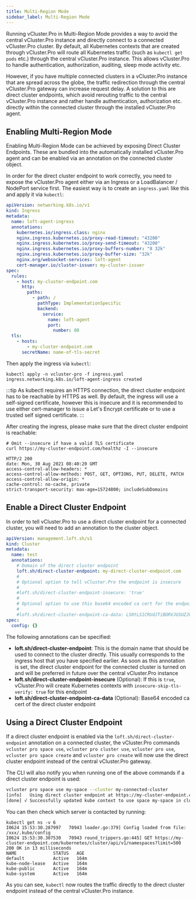 ```yaml
---
title: Multi-Region Mode
sidebar_label: Multi-Region Mode
---
```


Running vCluster.Pro in Multi-Region Mode provides a way to avoid the central vCluster.Pro instance and directly connect to a connected vCluster.Pro cluster. By default, all Kubernetes contexts that are created through vCluster.Pro will route all Kubernetes traffic (such as `kubectl get pods` etc.) through the central vCluster.Pro instance.
This allows vCluster.Pro to handle authentication, authorization, auditing, sleep mode activity etc.

However, if you have multiple connected clusters in a vCluster.Pro instance that are spread across the globe, the traffic redirection through the central vCluster.Pro gateway can increase request delay. A solution to this are direct cluster endpoints, which avoid rerouting traffic to the central vCluster.Pro instance and rather handle authentication, authorization etc. directly within the connected cluster through the installed vCluster.Pro agent.

## Enabling Multi-Region Mode

Enabling Multi-Region Mode can be achieved by exposing Direct Cluster Endpoints. These are bundled into the automatically installed vCluster.Pro agent and can be enabled via an annotation on the connected cluster object.

In order for the direct cluster endpoint to work correctly, you need to expose the vCluster.Pro agent either via an Ingress or a LoadBalancer / NodePort service first. The easiest way is to create an `ingress.yaml` like this and apply it via `kubectl`:

```yaml
apiVersion: networking.k8s.io/v1
kind: Ingress
metadata:
  name: loft-agent-ingress
  annotations:
    kubernetes.io/ingress.class: nginx
    nginx.ingress.kubernetes.io/proxy-read-timeout: "43200"
    nginx.ingress.kubernetes.io/proxy-send-timeout: "43200"
    nginx.ingress.kubernetes.io/proxy-buffers-number: "8 32k"
    nginx.ingress.kubernetes.io/proxy-buffer-size: "32k"
    nginx.org/websocket-services: loft-agent
    cert-manager.io/cluster-issuer: my-cluster-issuer
spec:
  rules:
    - host: my-cluster-endpoint.com
      http:
        paths:
          - path: /
            pathType: ImplementationSpecific
            backend:
              service:
                name: loft-agent
                port:
                  number: 80
  tls:
    - hosts:
        - my-cluster-endpoint.com
      secretName: name-of-tls-secret
```

Then apply the ingress via `kubectl`:

```
kubectl apply -n vcluster-pro -f ingress.yaml
ingress.networking.k8s.io/loft-agent-ingress created
```

:::tip
As kubectl requires an HTTPS connection, the direct cluster endpoint has to be reachable by HTTPS as well. By default, the ingress will use a self-signed certificate, however this is insecure and it is recommended to use either cert-manager to issue a Let's Encrypt certificate or to use a trusted self signed certificate.
:::

After creating the ingress, please make sure that the direct cluster endpoint is reachable:

```
# Omit --insecure if have a valid TLS certificate
curl https://my-cluster-endpoint.com/healthz -I --insecure

HTTP/2 200
date: Mon, 30 Aug 2021 08:40:20 GMT
access-control-allow-headers: *
access-control-allow-methods: POST, GET, OPTIONS, PUT, DELETE, PATCH
access-control-allow-origin: *
cache-control: no-cache, private
strict-transport-security: max-age=15724800; includeSubDomains

```

## Enable a Direct Cluster Endpoint

In order to tell vCluster.Pro to use a direct cluster endpoint for a connected cluster, you will need to add an annotation to the cluster object.

```yaml
apiVersion: management.loft.sh/v1
kind: Cluster
metadata:
  name: test
  annotations:
    # Domain of the direct cluster endpoint
    loft.sh/direct-cluster-endpoint: my-direct-cluster-endpoint.com
    #
    # Optional option to tell vCluster.Pro the endpoint is insecure
    #
    #loft.sh/direct-cluster-endpoint-insecure: 'true'
    #
    # Optional option to use this base64 encoded ca cert for the endpoint
    #
    #loft.sh/direct-cluster-endpoint-ca-data: LS0tLS1CRUdJTiBDRVJUSUZJQ0FURS0tLS0tC...
spec:
  config: {}
```

The following annotations can be specified:

- **loft.sh/direct-cluster-endpoint**: This is the domain name that should be used to connect to the cluster directly. This usually corresponds to the ingress host that you have specified earlier. As soon as this annotation is set, the direct cluster endpoint for the connected cluster is turned on and will be preferred in future over the central vCluster.Pro instance
- **loft.sh/direct-cluster-endpoint-insecure** (Optional): If this is `true`, vCluster.Pro will create Kubernetes contexts with `insecure-skip-tls-verify: true` for this endpoint
- **loft.sh/direct-cluster-endpoint-ca-data** (Optional): Base64 encoded ca cert of the direct cluster endpoint

## Using a Direct Cluster Endpoint

If a direct cluster endpoint is enabled via the `loft.sh/direct-cluster-endpoint` annotation on a connected cluster, the vCluster.Pro commands `vcluster pro space use`, `vcluster pro cluster use`, `vcluster pro use`, `vcluster pro space create` and `vcluster pro create` will now use the direct cluster endpoint instead of the central vCluster.Pro gateway.

The CLI will also notify you when running one of the above commands if a direct cluster endpoint is used:

```bash
vcluster pro space use my-space --cluster my-connected-cluster
[info]   Using direct cluster endpoint at https://my-cluster-endpoint.com
[done] √ Successfully updated kube context to use space my-space in cluster my-connected-cluster
```

You can then check which server is contacted by running:

```
kubectl get ns -v 6
I0624 15:53:30.287997   70943 loader.go:379] Config loaded from file:  /xxx/.kube/config
I0624 15:53:30.307530   70943 round_trippers.go:445] GET https://my-cluster-endpoint.com/kubernetes/cluster/api/v1/namespaces?limit=500 200 OK in 13 milliseconds
NAME              STATUS   AGE
default           Active   164m
kube-node-lease   Active   164m
kube-public       Active   164m
kube-system       Active   164m
```

As you can see, `kubectl` now routes the traffic directly to the direct cluster endpoint instead of the central vCluster.Pro instance.
